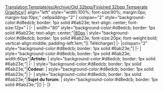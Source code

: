 <noinclude>[[Translation:Template/es/Archive/Old 32bpp/Finished 32bpp Temperate Graphics]]</noinclude>{| align="left" style="width:100%; font-size:90%; margin:0px; margin-top:10px;" cellpadding="2"
| colspan="2" style="background-color:#d8edcb; border: 1px solid #6ab23e; text-align: center; font-size:12px" |<strong>{{{titre}}}</strong>
|-
| width="80" style="background-color:#d8edcb; border: 1px solid #6ab23e; text-align: center;"|[[{{{image}}}|80px]]
| style="background-color:#d8edcb; border: 1px solid #6ab23e; font-size:20px; font-weight:bold; vertical-align:middle; padding-left:1em;"|[{{{fichier}}} Télécharger]
|-
|colspan="2" style="background-color:#d8edcb; border: 1px solid #6ab23e;"|{{{notes}}}
|-
| style="background-color:#d8edcb; border: 1px solid #6ab23e; width:60px"|<strong>Artiste:</strong>
| style="background-color:#d8edcb; border: 1px solid #6ab23e;"|{{{artiste}}}
|-
| style="background-color:#d8edcb; border: 1px solid #6ab23e;"|<strong>Codeur:</strong>
| style="background-color:#d8edcb; border: 1px solid #6ab23e;"|{{{codeur}}}
|-
| style="background-color:#d8edcb; border: 1px solid #6ab23e;"|<strong>Sujet du forum:</strong>
| style="background-color:#d8edcb; border: 1px solid #6ab23e;"|[{{{forum}}}]
|-
|}